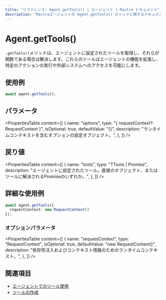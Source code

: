 ```yaml
---
title: "リファレンス: Agent.getTools() | エージェント | Mastra ドキュメント"
description: "Mastraエージェントの`Agent.getTools()`メソッドに関するドキュメントです。エージェントが利用可能なツールを取得するメソッドについて説明します。"
---
```




# Agent.getTools()

`.getTools()`メソッドは、エージェントに設定されたツールを取得し、それらが関数である場合は解決します。これらのツールはエージェントの機能を拡張し、特定のアクションの実行や外部システムへのアクセスを可能にします。



## 使用例

```typescript copy
await agent.getTools();
```



## パラメータ

<PropertiesTable
  content={[
    {
      name: "options",
      type: "{ requestContext?: RequestContext }",
      isOptional: true,
      defaultValue: "{}",
      description: "ランタイムコンテキストを含むオプションの設定オブジェクト。",
    },
  ]}
/>



## 戻り値

<PropertiesTable
  content={[
    {
      name: "tools",
      type: "TTools | Promise<TTools>",
      description: "エージェントに設定されたツール。直接のオブジェクト、またはツールに解決されるPromiseのいずれか。",
    },
  ]}
/>



## 詳細な使用例

```typescript copy
await agent.getTools({
  requestContext: new RequestContext()
});
```

### オプションパラメータ

<PropertiesTable
  content={[
    {
      name: "requestContext",
      type: "RequestContext",
      isOptional: true,
      defaultValue: "new RequestContext()",
      description: "依存性注入およびコンテキスト情報のためのランタイムコンテキスト。",
    },
  ]}
/>



## 関連項目

- [エージェントでのツール使用](../../docs/agents/using-tools-and-mcp.mdx)
- [ツールの作成](../../docs/tools-mcp/overview.mdx)
